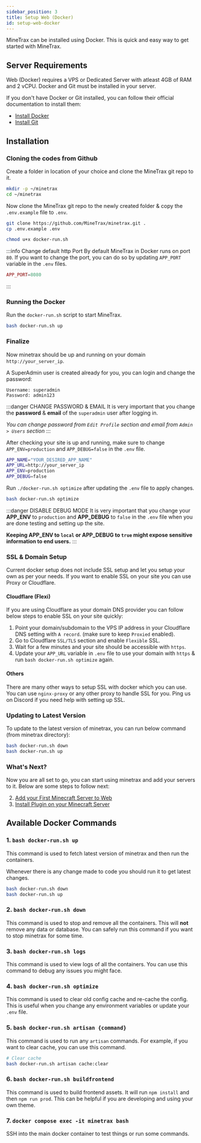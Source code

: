 ```yaml
---
sidebar_position: 3
title: Setup Web (Docker)
id: setup-web-docker
---
```


MineTrax can be installed using Docker. This is quick and easy way to get started with MineTrax.

## Server Requirements

Web (Docker) requires a VPS or Dedicated Server with atleast 4GB of RAM and 2 vCPU. Docker and Git must be installed in your server.

If you don't have Docker or Git installed, you can follow their official documentation to install them:

- [Install Docker](https://docs.docker.com/engine/install/)
- [Install Git](https://git-scm.com/book/en/v2/Getting-Started-Installing-Git)

## Installation

### Cloning the codes from Github

Create a folder in location of your choice and clone the MineTrax git repo to it.

```bash
mkdir -p ~/minetrax
cd ~/minetrax
```

Now clone the MineTrax git repo to the newly created folder & copy the `.env.example` file to `.env`.

```bash
git clone https://github.com/MineTrax/minetrax.git .
cp .env.example .env

chmod u+x docker-run.sh
```

:::info Change default http Port
By default MineTrax in Docker runs on port `80`. If you want to change the port, you can do so by updating `APP_PORT` variable in the `.env` files.
```php title=".env"
APP_PORT=8080
```
:::

### Running the Docker

Run the `docker-run.sh` script to start MineTrax.

```bash
bash docker-run.sh up
```

### Finalize

Now minetrax should be up and running on your domain `http://your_server_ip`.

A SuperAdmin user is created already for you, you can login and change the password:

```
Username: superadmin
Password: admin123
```

:::danger CHANGE PASSWORD & EMAIL
It is very important that you change the **password** & **email** of the `superadmin` user after logging in.

_You can change password from `Edit Profile` section and email from `Admin > Users` section_
:::

After checking your site is up and running, make sure to change `APP_ENV=production` and `APP_DEBUG=false` in the `.env` file.

```bash title=".env"
APP_NAME="YOUR_DESIRED_APP_NAME"
APP_URL=http://your_server_ip
APP_ENV=production
APP_DEBUG=false
```

Run `./docker-run.sh optimize` after updating the `.env` file to apply changes.
```bash
bash docker-run.sh optimize
```

:::danger DISABLE DEBUG MODE
It is very important that you change your **APP_ENV** to `production` and **APP_DEBUG** to `false` in the `.env` file when you are done testing and setting up the site.

**Keeping APP_ENV to `local` or APP_DEBUG to `true` might expose sensitive information to end users.**
:::

### SSL & Domain Setup

Current docker setup does not include SSL setup and let you setup your own as per your needs.
If you want to enable SSL on your site you can use Proxy or Cloudflare.

#### Cloudflare (Flexi)

If you are using Cloudflare as your domain DNS provider you can follow below steps to enable SSL on your site quickly:

1. Point your domain/subdomain to the VPS IP address in your Cloudflare DNS setting with `A record`. (make sure to keep `Proxied` enabled).
2. Go to Cloudflare `SSL/TLS` section and enable `Flexible` SSL.
3. Wait for a few minutes and your site should be accessible with `https`.
4. Update your `APP_URL` variable in `.env` file to use your domain with `https` & run `bash docker-run.sh optimize` again.

#### Others

There are many other ways to setup SSL with docker which you can use. You can use `nginx-proxy` or any other proxy to handle SSL for you.
Ping us on Discord if you need help with setting up SSL.

### Updating to Latest Version

To update to the latest version of minetrax, you can run below command (from minetrax directory):
```bash
bash docker-run.sh down
bash docker-run.sh up
```

### What's Next?

Now you are all set to go, you can start using minetrax and add your servers to it.
Below are some steps to follow next:

2. [Add your First Minecraft Server to Web](../installation/adding-minecraft-server)
3. [Install Plugin on your Minecraft Server](../installation/setup-plugin)


## Available Docker Commands

### 1. `bash docker-run.sh up`

This command is used to fetch latest version of minetrax and then run the containers.

Whenever there is any change made to code you should run it to get latest changes.

```bash
bash docker-run.sh down
bash docker-run.sh up
```


### 2. `bash docker-run.sh down`

This command is used to stop and remove all the containers. This will **not** remove any data or database. You can safely run this command if you want to stop minetrax for some time.

### 3. `bash docker-run.sh logs`

This command is used to view logs of all the containers. You can use this command to debug any issues you might face.

### 4. `bash docker-run.sh optimize`

This command is used to clear old config cache and re-cache the config. This is useful when you change any environment variables or update your `.env` file.

### 5. `bash docker-run.sh artisan {command}`

This command is used to run any `artisan` commands. For example, if you want to clear cache, you can use this command.

```bash
# Clear cache
bash docker-run.sh artisan cache:clear
```

### 6. `bash docker-run.sh buildfrontend`

This command is used to build frontend assets. It will run `npm install` and then `npm run prod`.
This can be helpful if you are developing and using your own theme.

### 7. `docker compose exec -it minetrax bash`

SSH into the main docker container to test things or run some commands.
